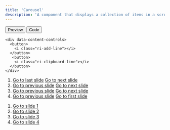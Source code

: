 ```yaml
---
title: 'Carousel'
description: 'A component that displays a collection of items in a scrollable container.'
---
```


<ui-component-preview data-tab="preview">
  <div data-controls>
    <div data-tab-controls> 
      <button data-tab="preview">Preview</button>
      <button data-tab="code">Code</button>
    </div>

    <div data-content-controls>
      <button>
        <i class="ri-add-line"></i>
      </button>
       <button>
        <i class="ri-clipboard-line"></i>
      </button>
    </div>
  </div>


  <div data-content class="flex justify-center items-center text-center">
    <section class="carousel w-full max-w-md max-h-[200px]" aria-label="Gallery">
      <ol class="carousel__viewport">
        <li id="carousel__slide1"
            tabindex="0"
            class="carousel__slide">
          <div class="carousel__snapper">
            <a href="#carousel__slide4"
              class="carousel__prev">Go to last slide</a>
            <a href="#carousel__slide2"
              class="carousel__next">Go to next slide</a>
          </div>
        </li>
        <li id="carousel__slide2"
            tabindex="0"
            class="carousel__slide">
          <div class="carousel__snapper"></div>
          <a href="#carousel__slide1"
            class="carousel__prev">Go to previous slide</a>
          <a href="#carousel__slide3"
            class="carousel__next">Go to next slide</a>
        </li>
        <li id="carousel__slide3"
            tabindex="0"
            class="carousel__slide">
          <div class="carousel__snapper"></div>
          <a href="#carousel__slide2"
            class="carousel__prev">Go to previous slide</a>
          <a href="#carousel__slide4"
            class="carousel__next">Go to next slide</a>
        </li>
        <li id="carousel__slide4"
            tabindex="0"
            class="carousel__slide">
          <div class="carousel__snapper"></div>
          <a href="#carousel__slide3"
            class="carousel__prev">Go to previous slide</a>
          <a href="#carousel__slide1"
            class="carousel__next">Go to first slide</a>
        </li>
      </ol>
      <aside class="carousel__navigation">
        <ol class="carousel__navigation-list">
          <li class="carousel__navigation-item">
            <a href="#carousel__slide1"
              class="carousel__navigation-button">Go to slide 1</a>
          </li>
          <li class="carousel__navigation-item">
            <a href="#carousel__slide2"
              class="carousel__navigation-button">Go to slide 2</a>
          </li>
          <li class="carousel__navigation-item">
            <a href="#carousel__slide3"
              class="carousel__navigation-button">Go to slide 3</a>
          </li>
          <li class="carousel__navigation-item">
            <a href="#carousel__slide4"
              class="carousel__navigation-button">Go to slide 4</a>
          </li>
        </ol>
      </aside>
    </section>
  </div>
</ui-component-preview>